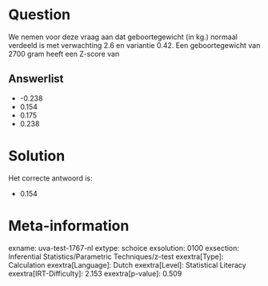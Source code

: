 Question
========

We nemen voor deze vraag aan dat geboortegewicht (in kg.) normaal
verdeeld is met verwachting 2.6 en variantie 0.42. Een geboortegewicht
van 2700 gram heeft een Z-score van

Answerlist
----------

* -0.238
* 0.154
* 0.175
* 0.238

Solution
========

Het correcte antwoord is: 

* 0.154

Meta-information
================
exname: uva-test-1767-nl
extype: schoice
exsolution: 0100
exsection: Inferential Statistics/Parametric Techniques/z-test
exextra[Type]: Calculation
exextra[Language]: Dutch
exextra[Level]: Statistical Literacy
exextra[IRT-Difficulty]: 2.153
exextra[p-value]: 0.509
